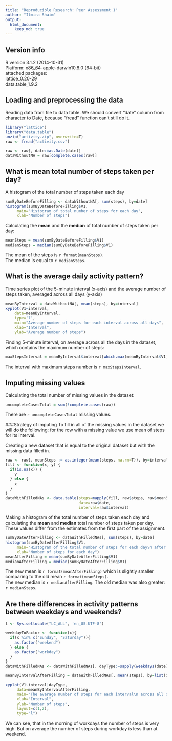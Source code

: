 ```yaml
---
title: "Reproducible Research: Peer Assessment 1"
author: "Ilmira Shaim"
output: 
  html_document:
    keep_md: true
---
```


## Version info
R version 3.1.2 (2014-10-31)  
Platform: x86_64-apple-darwin10.8.0 (64-bit)  
attached packages:   
  lattice_0.20-29  
  data.table_1.9.2  

## Loading and preprocessing the data
Reading data from file to data table. We should convert "date" column from character to Date, because "fread" function can't still do it.
```r
library("lattice")
library("data.table")
unzip("activity.zip", overwrite=T)
raw <- fread("activity.csv")

raw <- raw[, date:=as.Date(date)]
dataWithoutNA = raw[complete.cases(raw)]
```

## What is mean total number of steps taken per day?
A histogram of the total number of steps taken each day
```r
sumByDateBeforeFilling <- dataWithoutNA[, sum(steps), by=date]
histogram(sumByDateBeforeFilling$V1,
     main="Histogram of total number of steps for each day",
     xlab="Number of steps")
```
  
Calculating the **mean** and the **median** of total number of steps taken per day:
```r
meanSteps = mean(sumByDateBeforeFilling$V1)
medianSteps = median(sumByDateBeforeFilling$V1)
```
  
The mean of the steps is `r format(meanSteps)`.  
The median is equal to `r medianSteps`.  
  
## What is the average daily activity pattern?
Time series plot  of the 5-minute interval (x-axis) and the average number of steps taken, averaged across all days (y-axis)
```r
meanByInterval = dataWithoutNA[, mean(steps), by=interval]
xyplot(V1~interval,
    data=meanByInterval,
    type='l',
    main="Average number of steps for each interval across all days",
    xlab="Interval",
    ylab="Average number of steps")
```
  
Finding 5-minute interval, on average across all the days in the dataset, which contains the maximum number of steps:
```r
maxStepsInterval = meanByInterval$interval[which.max(meanByInterval$V1)]
```
The interval with maximum steps number is `r maxStepsInterval`.  
  
## Imputing missing values
Calculating the total number of missing values in the dataset:
```r
uncompleteCasesTotal = sum(!complete.cases(raw))
```
There are `r uncompleteCasesTotal` missing values.  
   
###Strategy of imputing
To fill in all of the missing values in the dataset we will do the following: 
 for the row with a missing value we use mean of steps for its interval.
   
Creating a new dataset that is equal to the original dataset but with the missing data filled in.
```r
raw <- raw[, meanSteps := as.integer(mean(steps, na.rm=T)), by=interval]
fill <- function(x, y) {
  if(is.na(x)) {
    y
  } else {
    x
  }
}
dataWithFilledNAs <- data.table(steps=mapply(fill, raw$steps, raw$meanSteps),
                                date=raw$date,
                                interval=raw$interval)
```
  
Making a histogram of the total number of steps taken each day and calculating the **mean** and **median** total number of steps taken per day. These values differ from the estimates from the first part of the assignment. 

```r
sumByDateAfterFilling <- dataWithFilledNAs[, sum(steps), by=date]
histogram(sumByDateAfterFilling$V1,
     main="Histogram of the total number of steps for each day\n after filling in NA values",
     xlab="Number of steps for each day")
meanAfterFilling = mean(sumByDateAfterFilling$V1)
medianAfterFilling = median(sumByDateAfterFilling$V1)
```
  
The new mean is `r format(meanAfterFilling)` which is slightly smaller comparing to the old mean `r format(meanSteps)`.  
The new median is `r medianAfterFilling`. The old median was also greater: `r medianSteps`.
  
## Are there differences in activity patterns between weekdays and weekends?
```r
l <- Sys.setlocale("LC_ALL", 'en_US.UTF-8')

weekdayToFactor <- function(x){
  if(x %in% c("Sunday", "Saturday")){
    as.factor("weekend")
  } else {
    as.factor("workday")
  }
}
dataWithFilledNAs <- dataWithFilledNAs[, dayType:=sapply(weekdays(date), weekdayToFactor)]

meanByIntervalAfterFilling = dataWithFilledNAs[, mean(steps), by=list(interval,dayType)]

xyplot(V1~interval|dayType,
     data=meanByIntervalAfterFilling,
     main="The average number of steps for each interval\n across all days after filling in NA values",
     xlab="Interval",
     ylab="Number of steps",
     layout=c(1,2),
     type="l")
```

We can see, that in the morning of workdays the number of steps is very high. But on average the number of steps during workday is less than at weekend.